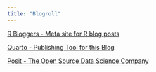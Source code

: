 ```yaml
---
title: "Blogroll"
---
```


[R Bloggers - Meta site for R blog posts](https://www.r-bloggers.com/ "Meta site for R blog posts")

[Quarto - Publishing Tool for this Blog](https://quarto.org/ "Publishing Tool for this Blog")

[Posit - The Open Source Data Science Company](https://posit.co/)



